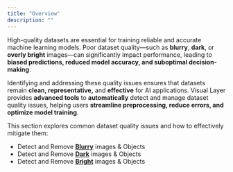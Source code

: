 ```yaml
---
title: "Overview"
description: ""
---
```

High-quality datasets are essential for training reliable and accurate machine learning models. Poor dataset quality—such as **blurry**, **dark**, or **overly bright** images—can significantly impact performance, leading to **biased predictions, reduced model accuracy, and suboptimal decision-making**.

Identifying and addressing these quality issues ensures that datasets remain **clean, representative,** and **effective** for AI applications. Visual Layer provides **advanced tools** to **automatically** detect and manage dataset quality issues, helping users **streamline preprocessing, reduce errors, and optimize model training**.

This section explores common dataset quality issues and how to effectively mitigate them:

- Detect and Remove **[Blurry](./blurry-imagesobjects)** images & Objects 
- Detect and Remove **[Dark](./dark-imagesobjects)** images & Objects 
- Detect and Remove **[Bright](./bright-imagesobjects)** images & Objects
